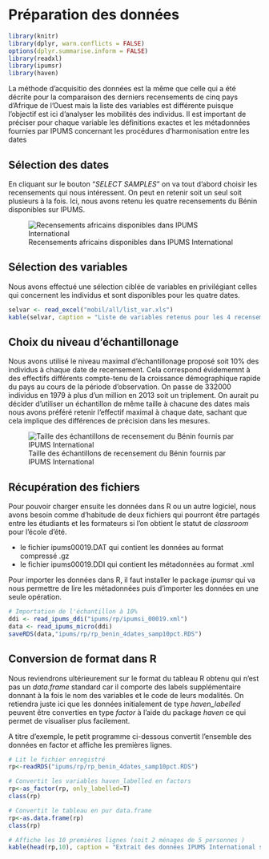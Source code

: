 # Préparation des données {#sec-7}

```r
library(knitr)
library(dplyr, warn.conflicts = FALSE)
options(dplyr.summarise.inform = FALSE)
library(readxl)
library(ipumsr)
library(haven)
```

La méthode d'acquisitio des données est la même que celle qui a été décrite pour la comparaison des derniers recensements de cinq pays d'Afrique de l'Ouest mais la liste des variables est différente puisque l'objectif est ici d'analyser les mobilités des individus. Il est important de préciser pour chaque variable les définitions exactes et les métadonnées fournies par IPUMS concernant les procédures d'harmonisation entre les dates

## Sélection des dates

En cliquant sur le bouton "*SELECT SAMPLES*" on va tout d'abord choisir les recensements qui nous intéressent. On peut en retenir soit un seul soit plusieurs à la fois. Ici, nous avons retenu les quatre recensements du Bénin disponibles sur IPUMS.

![Recensements africains disponibles dans IPUMS International](img/ipums_017.png)

## Sélection des variables

Nous avons effectué une sélection ciblée de variables en privilégiant celles qui concernent les individus et sont disponibles pour les quatre dates.

```r
selvar <- read_excel("mobil/all/list_var.xls")
kable(selvar, caption = "Liste de variables retenus pour les 4 recensements du Bénin")
```

## Choix du niveau d'échantillonage

Nous avons utilisé le niveau maximal d'échantillonage proposé soit 10% des individus à chaque date de recensement. Cela correspond évidememnt à des effectifs différents compte-tenu de la croissance démographique rapide du pays au cours de la période d'observation. On passe de 332000 individus en 1979 à plus d'un million en 2013 soit un triplement. On aurait pu décider d'utiliser un échantillon de même taille à chacune des dates mais nous avons préféré retenir l'effectif maximal à chaque date, sachant que cela implique des différences de précision dans les mesures.

![Taille des échantillons de recensement du Bénin fournis par IPUMS International](img/ipums_018.png)

## Récupération des fichiers

Pour pouvoir charger ensuite les données dans R ou un autre logiciel, nous avons besoin comme d'habitude de deux fichiers qui pourront être partagés entre les étudiants et les formateurs si l'on obtient le statut de *classroom* pour l'école d'été.

-   le fichier ipums00019.DAT qui contient les données au format compressé .gz
-   le fichier ipums00019.DDI qui contient les métadonnées au format .xml

Pour importer les données dans R, il faut installer le package *ipumsr* qui va nous permettre de lire les métadonnées puis d'importer les données en une seule opération.

```r


# Importation de l'échantillon à 10%
ddi <- read_ipums_ddi("ipums/rp/ipumsi_00019.xml")
data <- read_ipums_micro(ddi)
saveRDS(data,"ipums/rp/rp_benin_4dates_samp10pct.RDS")
```

## Conversion de format dans R

Nous reviendrons ultérieurement sur le format du tableau R obtenu qui n'est pas un *data.frame* standard car il comporte des labels supplémentaire donnant à la fois le nom des variables et le code de leurs modalités. On retiendra juste ici que les données initialement de type *haven_labelled* peuvent être converties en type *factor* à l'aide du package *haven* ce qui permet de visualiser plus facilement.

A titre d'exemple, le petit programme ci-dessous convertit l'ensemble des données en factor et affiche les premières lignes.

```r
# Lit le fichier enregistré
rp<-readRDS("ipums/rp/rp_benin_4dates_samp10pct.RDS")

# Convertit les variables haven_labelled en factors
rp<-as_factor(rp, only_labelled=T)
class(rp)

# Convertit le tableau en pur data.frame
rp<-as.data.frame(rp)
class(rp)

# Affiche les 10 premières lignes (soit 2 ménages de 5 personnes )
kable(head(rp,10), caption = "Extrait des données IPUMS International sur le Bénin")
```
